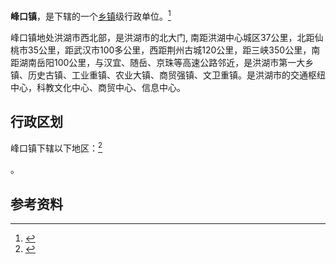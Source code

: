 {{中国乡级行政区|42/10/83/105/000}}

'''峰口镇'''，是{{PRC admin/fullname|42/10/83/105/000|3}}下辖的一个[[乡镇|乡镇]]级行政单位。<ref>{{PRC admin/ref sgc|{{PRC admin/parent|42/10/83/105/000}}}}</ref>

峰口镇地处洪湖市西北部，是洪湖市的北大门, 南距洪湖中心城区37公里，北距仙桃市35公里，距武汉市100多公里，西距荆州古城120公里，距三峡350公里，南距湖南岳阳100公里，与汉宜、随岳、京珠等高速公路邻近，是洪湖市第一大乡镇、历史古镇、工业重镇、农业大镇、商贸强镇、文卫重镇。是洪湖市的交通枢纽中心，科教文化中心、商贸中心、信息中心。

== 行政区划 ==

峰口镇下辖以下地区：<ref>{{PRC admin/ref sgc|42/10/83/105/000}}</ref>

{{PRC admin/children|42/10/83/105/000}}。

== 参考资料 ==

{{reflist}}

{{行政区划小作品}}
{{PRC admin/navcat|42/10/83/105/000}}